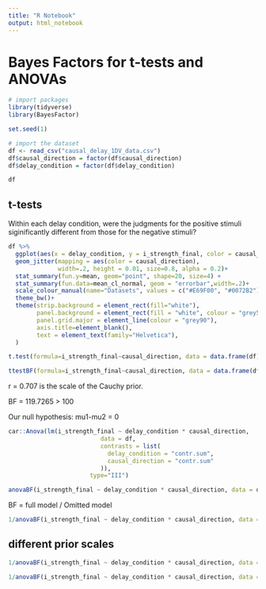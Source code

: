 ```yaml
---
title: "R Notebook"
output: html_notebook
---
```


# Bayes Factors for t-tests and ANOVAs

```r
# import packages
library(tidyverse)
library(BayesFactor)

set.seed(1)
```

```r
# import the dataset
df <- read_csv("causal_delay_1DV_data.csv")
df$causal_direction = factor(df$causal_direction)
df$delay_condition = factor(df$delay_condition)

df
```

## t-tests

Within each delay condition, were the judgments for the positive stimuli siginificantly different from those for the negative stimuli?

```r
df %>%
  ggplot(aes(x = delay_condition, y = i_strength_final, color = causal_direction)) +
  geom_jitter(mapping = aes(color = causal_direction),
              width=.2, height = 0.01, size=0.8, alpha = 0.2)+
  stat_summary(fun.y=mean, geom="point", shape=20, size=4) +
  stat_summary(fun.data=mean_cl_normal, geom = "errorbar",width=.2)+
  scale_colour_manual(name="Datasets", values = c("#E69F00", "#0072B2")) +
  theme_bw()+
  theme(strip.background = element_rect(fill="white"),
        panel.background = element_rect(fill = "white", colour = "grey50"),
        panel.grid.major = element_line(colour = "grey90"),
        axis.title=element_blank(),
        text = element_text(family="Helvetica"),
  )
```

```r
t.test(formula=i_strength_final~causal_direction, data = data.frame(df))
```


```r
ttestBF(formula=i_strength_final~causal_direction, data = data.frame(df))
```
r = 0.707 is the scale of the Cauchy prior.

BF = 119.7265 > 100

Our null hypothesis: mu1-mu2 = 0

```r
car::Anova(lm(i_strength_final ~ delay_condition * causal_direction, 
                          data = df,
                          contrasts = list(
                            delay_condition = "contr.sum",
                            causal_direction = "contr.sum"
                          )),
                       type="III")
```

```r
anovaBF(i_strength_final ~ delay_condition * causal_direction, data = df, whichModels = "top")
```

BF = full model / Omitted model

```r
1/anovaBF(i_strength_final ~ delay_condition * causal_direction, data = df, whichModels = "top")
```
## different prior scales

```r
1/anovaBF(i_strength_final ~ delay_condition * causal_direction, data = df, whichModels = "top", rscaleFixed = "wide")
```

```r
1/anovaBF(i_strength_final ~ delay_condition * causal_direction, data = df, whichModels = "top", rscaleFixed = "ultrawide")
```